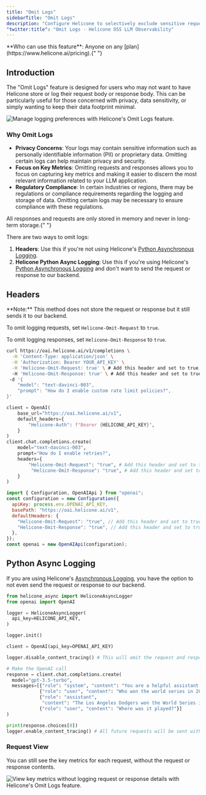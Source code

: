 ```yaml
---
title: "Omit Logs"
sidebarTitle: "Omit Logs"
description: "Configure Helicone to selectively exclude sensitive request and response data from your LLM application logs for privacy and compliance needs."
"twitter:title": "Omit Logs - Helicone OSS LLM Observability"
---
```



<Info>
  **Who can use this feature**: Anyone on any
  [plan](https://www.helicone.ai/pricing).{" "}
</Info>

## Introduction

The "Omit Logs" feature is designed for users who may not want to have Helicone store or log their request body or response body. This can be particularly useful for those concerned with privacy, data sensitivity, or simply wanting to keep their data footprint minimal.

<Frame caption="Omit requests, responses or both in your logs. ">
  <img
    src="/images/omit-logs/example-omit-logs.png"
    alt="Manage logging preferences with Helicone's Omit Logs feature."
  />
</Frame>

### Why Omit Logs

- **Privacy Concerns**: Your logs may contain sensitive information such as personally identifiable information (PII) or proprietary data. Omitting certain logs can help maintain privacy and security.
- **Focus on Key Metrics**: Omitting requests and responses allows you to focus on capturing key metrics and making it easier to discern the most relevant information related to your LLM application.
- **Regulatory Compliance**: In certain industries or regions, there may be regulations or compliance requirements regarding the logging and storage of data. Omitting certain logs may be necessary to ensure compliance with these regulations.

<Check>
  All responses and requests are only stored in memory and never in long-term
  storage.{" "}
</Check>

There are two ways to omit logs:

1. **Headers**: Use this if you're not using Helicone's [Python Asynchronous Logging](/getting-started/integration-method/openllmetry).
2. **Helicone Python Async Logging**: Use this if you're using Helicone's [Python Asynchronous Logging](/getting-started/integration-method/openllmetry) and don't want to send the request or response to our backend.

## Headers

<Note>
  **Note:** This method does not store the request or response but it still sends it to our backend.
</Note>

To omit logging requests, set `Helicone-Omit-Request` to `true`.

To omit logging responses, set `Helicone-Omit-Response` to `true`.

<CodeGroup>

```bash Curl
curl https://oai.helicone.ai/v1/completions \
  -H 'Content-Type: application/json' \
  -H 'Authorization: Bearer YOUR_API_KEY' \
  -H 'Helicone-Omit-Request: true' \ # Add this header and set to true
  -H 'Helicone-Omit-Response: true' \ # Add this header and set to true
 -d '{
    "model": "text-davinci-003",
    "prompt": "How do I enable custom rate limit policies?",
}'
```

```python Python
client = OpenAI(
    base_url="https://oai.helicone.ai/v1",
    default_headers={
        "Helicone-Auth": f"Bearer {HELICONE_API_KEY}",
    }
)
client.chat.completions.create(
    model="text-davinci-003",
    prompt="How do I enable retries?",
    headers={
        "Helicone-Omit-Request": "true", # Add this header and set to true
         "Helicone-Omit-Response": "true", # Add this header and set to true
    }
)
```

```js Node
import { Configuration, OpenAIApi } from "openai";
const configuration = new Configuration({
  apiKey: process.env.OPENAI_API_KEY,
  basePath: "https://oai.helicone.ai/v1",
  defaultHeaders: {
    "Helicone-Omit-Request": "true", // Add this header and set to true
    "Helicone-Omit-Response": "true", // Add this header and set to true
  },
});
const openai = new OpenAIApi(configuration);
```

</CodeGroup>

## Python Async Logging

If you are using Helicone's [Asynchronous Logging](/getting-started/integration-method/openllmetry), you have the option to not even send the request or response to our backend.

```python 
from helicone_async import HeliconeAsyncLogger
from openai import OpenAI

logger = HeliconeAsyncLogger(
  api_key=HELICONE_API_KEY,
)

logger.init()

client = OpenAI(api_key=OPENAI_API_KEY)

logger.disable_content_tracing() # This will omit the request and response from being sent to our backend till the time you call logger.enable_content_tracing()

# Make the OpenAI call
response = client.chat.completions.create(
  model="gpt-3.5-turbo",
  messages=[{"role": "system", "content": "You are a helpful assistant."},
            {"role": "user", "content": "Who won the world series in 2020?"},
            {"role": "assistant",
             "content": "The Los Angeles Dodgers won the World Series in 2020."},
            {"role": "user", "content": "Where was it played?"}]
)

print(response.choices[0])
logger.enable_content_tracing() # All future requests will be sent with the request and response
```

### Request View

You can still see the key metrics for each request, without the request or response contents.

<Frame caption="Focus on capturing key metrics and ignore the noise of the request and response. ">
  <img
    src="/images/omit-logs/example-omit-logs-key-metrics.png"
    alt="View key metrics without logging request or response details with Helicone's Omit Logs feature."
  />
</Frame>

<QuestionsSection />
